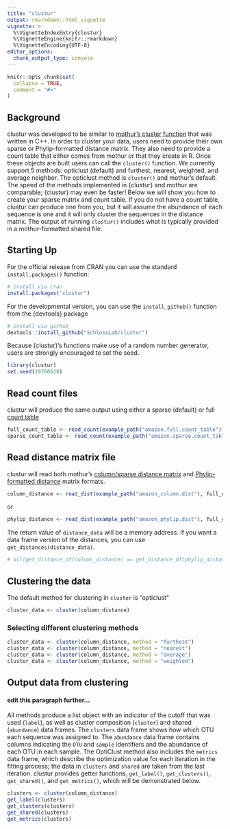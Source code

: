 ```yaml
---
title: "clustur"
output: rmarkdown::html_vignette
vignette: >
  %\VignetteIndexEntry{clustur}
  %\VignetteEngine{knitr::rmarkdown}
  %\VignetteEncoding{UTF-8}
editor_options: 
  chunk_output_type: console
---
```

```r
knitr::opts_chunk$set(
  collapse = TRUE,
  comment = "#>"
)
```

## Background
clustur was developed to be similar to [mothur's cluster
function](https://mothur.org/wiki/cluster/) that was written in C++. In order to
cluster your data, users need to provide their own sparse or Phylip-formatted
distance matrix. They also need to provide a count table that either comes from
mothur or that they create in R. Once these objects are built users can call the
`cluster()` function. We currently support 5 methods: opticlust (default) and
furthest, nearest, weighted, and average neighbor.  The opticlust method is
`cluster()` and mothur's default. The speed of the methods implemented in
{clustur} and mothur are comparable; {clustur} may even be faster! Below we will
show you how to create your sparse matrix and count table. If you do not have a
count table, clustur can produce one from you, but it will assume the abundance
of each sequence is one and it will only cluster the sequences in the distance
matrix. The output of running `clustur()` includes what is typically provided in
a mothur-formatted shared file.


## Starting Up
For the official release from CRAN you can use the standard `install.packages()`
function:

```r
# install via cran
install.packages("clustur")
```

For the developmental version, you can use the `install_github()` function from
the {devtools} package

```r
# install via github
devtools::install_github("SchlossLab/clustur")
```

Because {clustur}'s functions make use of a random number generator, users are strongly encouraged to set the seed.

```r
library(clustur)
set.seed(19760620)
```

## Read count files
clustur will produce the same output using either a sparse (default) or full
[count table](https://mothur.org/wiki/count_file/)

```r
full_count_table <- read_count(example_path("amazon.full.count_table"))
sparse_count_table <- read_count(example_path("amazon.sparse.count_table"))
```


## Read distance matrix file

clustur will read both mothur's [column/sparse distance
matrix](https://mothur.org/wiki/column-formatted_distance_matrix/) and
[Phylip-formatted distance ](https://mothur.org/wiki/phylip-formatted_distance_matrix/) matrix formats. 

```r
column_distance <- read_dist(example_path("amazon_column.dist"), full_count_table, cutoff = 0.03)
```

or

```r
phylip_distance <- read_dist(example_path("amazon_phylip.dist"), full_count_table, cutoff = 0.03)
```

The return value of `distance_data` will be a memory address. If you want a data
frame version of the distances, you can use `get_distances(distance_data)`.

```r
# all(get_distance_df(column_distance) == get_distance_df(phylip_distance))
```


## Clustering the data

The default method for clustering in `cluster` is "opticlust" 

```r
cluster_data <- cluster(column_distance)
```


### Selecting different clustering methods
```r
cluster_data <- cluster(column_distance, method = "furthest")
cluster_data <- cluster(column_distance, method = "nearest")
cluster_data <- cluster(column_distance, method = "average")
cluster_data <- cluster(column_distance, method = "weighted")
```


## Output data from clustering

#### edit this paragraph further...
All methods produce a list object with an indicator of the cutoff that was used
(`label`), as well as cluster composition (`cluster`) and shared (`abundance`) data frames.
The `clusters` data frame shows how which OTU each sequence was assigned to. The `abundance` data frame
contains columns indicating the `OTU` and `sample` identifiers and the
abundance of each OTU in each sample. The OptiClust method also includes the `metrics` data
frame, which describe the optimization value for each iteration in the fitting
process; the data in `clusters` and `shared` are taken from the last iteration.
clustur provides getter functions, `get_label()`, `get_clusters()`,
`get_shared()`, and `get_metrics()`, which will be demonstrated below.

```r
clusters <- cluster(column_distance)
get_label(clusters)
get_clusters(clusters)
get_shared(clusters)
get_metrics(clusters)
```
